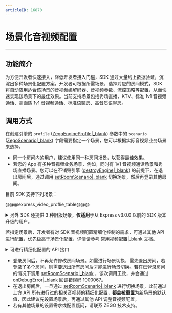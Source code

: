 ```yaml
---
articleID: 16870
---
```

# 场景化音视频配置

- - -

## 功能简介

为方便开发者快速接入，降低开发者接入门槛，SDK 通过大量线上数据验证，沉淀出多种场景化配置方案。开发者可根据所需场景，选择对应的房间模式，SDK 将自动应用适合该场景的音视频编解码器、音视频参数、流控策略等配置，从而快速实现该场景下的最佳效果。当前支持场景包括秀场直播、KTV、标准 1v1 音视频通话、高画质 1v1 音视频通话、标准语聊房、高音质语聊房。

## 调用方式

在创建引擎的 `profile` ([ZegoEngineProfile\|_blank](/unique-api/express-video-sdk/zh/dart_flutter/zego_express_engine/ZegoEngineProfile-class.html)) 参数中的 `scenario` ([ZegoScenario\|_blank](/unique-api/express-video-sdk/zh/dart_flutter/zego_express_engine/ZegoScenario.html)) 字段需要指定一个场景，您可以根据实际音视频业务场景来选择。


<div class="mk-warning">

- 同一个房间内的用户，建议使用同一种房间场景，以获得最佳效果。
- 若您的 App 有多种音视频业务场景，例如，同时有 1v1 音视频通话场景和秀场直播场景。您可以在不销毁引擎 ([destroyEngine\|_blank](/unique-api/express-video-sdk/zh/dart_flutter/zego_express_engine/ZegoExpressEngine/destroyEngine.html)) 的前提下，在退出房间后，通过调用 [setRoomScenario\|_blank](/unique-api/express-video-sdk/zh/dart_flutter/zego_express_engine/ZegoExpressEngine/setRoomScenario.html) 切换场景，然后再登录其他房间。
</div>

目前 SDK 支持下列场景：


@@@express_video_proflie_table@@@




<details class="zg-primary">
    <summary>另外 SDK 还提供 3 种旧版场景，<b>仅适用</b>于从 Express v3.0.0 以前的 SDK 版本升级的用户。</summary>

<div class="mk-warning">


由于以下 3 种旧版场景已废弃，请使用旧版场景的用户尽快迁移到上述的新版场景。
</div>

- General 旧版通用场景。
- Communication 旧版实时通讯场景。
- Live 旧版直播场景。
</details>


若指定场景后，开发者有对 SDK 音视频配置精细化控制的需求，可通过其他 API 进行配置，优先级高于场景化配置，详情请参考 [常用视频配置\|_blank](!ExpressVideoSDK-AdvancedModule/Common_Video_Configuration) 文档。

<details class="zg-primary">
    <summary>可进行精细化配置的 API 接口</summary>

- 视频相关配置
  - [enableCamera\|_blank](/unique-api/express-video-sdk/zh/dart_flutter/zego_express_engine/ZegoExpressEngineDevice/enableCamera.html)
  - [setVideoConfig\|_blank](/unique-api/express-video-sdk/zh/dart_flutter/zego_express_engine/ZegoExpressEnginePublisher/setVideoConfig.html)
  - [enableHardwareEncoder\|_blank](/unique-api/express-video-sdk/zh/dart_flutter/zego_express_engine/ZegoExpressEnginePublisher/enableHardwareEncoder.html)
  - [enableHardwareDecoder\|_blank](/unique-api/express-video-sdk/zh/dart_flutter/zego_express_engine/ZegoExpressEnginePlayer/enableHardwareDecoder.html)

- 音频相关配置
  - [setAudioConfig\|_blank](/unique-api/express-video-sdk/zh/dart_flutter/zego_express_engine/ZegoExpressEnginePublisher/setAudioConfig.html)
  - [setAudioDeviceMode\|_blank](/unique-api/express-video-sdk/zh/dart_flutter/zego_express_engine/ZegoExpressEngineDevice/setAudioDeviceMode.html)

- 音频 3A 处理相关配置
  - [enableAGC\|_blank](/unique-api/express-video-sdk/zh/dart_flutter/zego_express_engine/ZegoExpressEnginePreprocess/enableAGC.html)
  - [enableAEC\|_blank](/unique-api/express-video-sdk/zh/dart_flutter/zego_express_engine/ZegoExpressEnginePreprocess/enableAEC.html)
  - [setAECMode\|_blank](/unique-api/express-video-sdk/zh/dart_flutter/zego_express_engine/ZegoExpressEnginePreprocess/setAECMode.html)
  - [enableANS\|_blank](/unique-api/express-video-sdk/zh/dart_flutter/zego_express_engine/ZegoExpressEnginePreprocess/enableANS.html)
  - [setANSMode\|_blank](/unique-api/express-video-sdk/zh/dart_flutter/zego_express_engine/ZegoExpressEnginePreprocess/setANSMode.html)

- 流控相关配置
  - [enableTrafficControl\|_blank](/unique-api/express-video-sdk/zh/dart_flutter/zego_express_engine/ZegoExpressEnginePublisher/enableTrafficControl.html)
  - [setMinVideoBitrateForTrafficControl\|_blank](/unique-api/express-video-sdk/zh/dart_flutter/zego_express_engine/ZegoExpressEnginePublisher/setMinVideoBitrateForTrafficControl.html)
  - [setMinVideoFpsForTrafficControl\|_blank](/unique-api/express-video-sdk/zh/dart_flutter/zego_express_engine/ZegoExpressEnginePublisher/setMinVideoFpsForTrafficControl.html)
  - [setMinVideoResolutionForTrafficControl\|_blank](/unique-api/express-video-sdk/zh/dart_flutter/zego_express_engine/ZegoExpressEnginePublisher/setMinVideoResolutionForTrafficControl.html)

</details>


<div class="mk-warning">

- 登录房间后，不再允许修改房间场景。如需进行场景切换，需先退出房间，若登录了多个房间，则需要退出所有房间后才能进行场景切换。若在已登录房间的情况下调用 [setRoomScenario\|_blank](/unique-api/express-video-sdk/zh/dart_flutter/zego_express_engine/ZegoExpressEngine/setRoomScenario.html) ，该次调用无效，并会通过 [onDebugError\|_blank](/unique-api/express-video-sdk/zh/dart_flutter/zego_express_engine/ZegoExpressEngine/onDebugError.html) 回调错误码 1000067。
- 在退出房间后，一旦通过 [setRoomScenario\|_blank](/unique-api/express-video-sdk/zh/dart_flutter/zego_express_engine/ZegoExpressEngine/setRoomScenario.html) 进行切换场景，此前通过上方 API 所有进行过的相关音视频的精细化配置，**都会被重置**为新场景的默认值，因此建议先设置场景后，再通过其他 API 调整音视频配置。 
- 若有其他场景的设置需求或配置疑问，请联系 ZEGO 技术支持。
</div>
